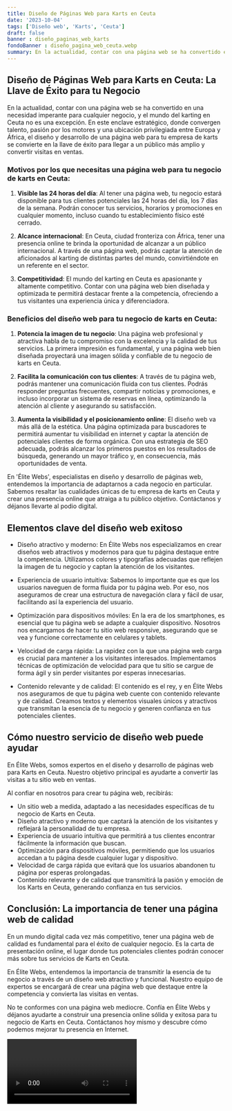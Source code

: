 ```yaml
---
title: Diseño de Páginas Web para Karts en Ceuta
date: '2023-10-04'
tags: ['Diseño web', 'Karts', 'Ceuta']
draft: false
banner : diseño_paginas_web_karts
fondoBanner : diseño_pagina_web_ceuta.webp
summary: En la actualidad, contar con una página web se ha convertido en una necesidad imperante para cualquier negocio, y el mundo del karting en Ceuta no es una excepción. En este enclave estratégico, donde convergen talento, pasión por los motores y una ubicación privilegiada entre Europa y África, el diseño y desarrollo de una página web para tu empresa de karts se convierte en la llave de éxito para llegar a un público más amplio y convertir visitas en ventas.
---
```


## Diseño de Páginas Web para Karts en Ceuta: La Llave de Éxito para tu Negocio

En la actualidad, contar con una página web se ha convertido en una necesidad imperante para cualquier negocio, y el mundo del karting en Ceuta no es una excepción. En este enclave estratégico, donde convergen talento, pasión por los motores y una ubicación privilegiada entre Europa y África, el diseño y desarrollo de una página web para tu empresa de karts se convierte en la llave de éxito para llegar a un público más amplio y convertir visitas en ventas.

### Motivos por los que necesitas una página web para tu negocio de karts en Ceuta:

1. **Visible las 24 horas del día**: Al tener una página web, tu negocio estará disponible para tus clientes potenciales las 24 horas del día, los 7 días de la semana. Podrán conocer tus servicios, horarios y promociones en cualquier momento, incluso cuando tu establecimiento físico esté cerrado.

2. **Alcance internacional**: En Ceuta, ciudad fronteriza con África, tener una presencia online te brinda la oportunidad de alcanzar a un público internacional. A través de una página web, podrás captar la atención de aficionados al karting de distintas partes del mundo, convirtiéndote en un referente en el sector.

3. **Competitividad**: El mundo del karting en Ceuta es apasionante y altamente competitivo. Contar con una página web bien diseñada y optimizada te permitirá destacar frente a la competencia, ofreciendo a tus visitantes una experiencia única y diferenciadora.

### Beneficios del diseño web para tu negocio de karts en Ceuta:

1. **Potencia la imagen de tu negocio**: Una página web profesional y atractiva habla de tu compromiso con la excelencia y la calidad de tus servicios. La primera impresión es fundamental, y una página web bien diseñada proyectará una imagen sólida y confiable de tu negocio de karts en Ceuta.

2. **Facilita la comunicación con tus clientes**: A través de tu página web, podrás mantener una comunicación fluida con tus clientes. Podrás responder preguntas frecuentes, compartir noticias y promociones, e incluso incorporar un sistema de reservas en línea, optimizando la atención al cliente y asegurando su satisfacción.

3. **Aumenta la visibilidad y el posicionamiento online**: El diseño web va más allá de la estética. Una página optimizada para buscadores te permitirá aumentar tu visibilidad en internet y captar la atención de potenciales clientes de forma orgánica. Con una estrategia de SEO adecuada, podrás alcanzar los primeros puestos en los resultados de búsqueda, generando un mayor tráfico y, en consecuencia, más oportunidades de venta.

En 'Élite Webs', especialistas en diseño y desarrollo de páginas web, entendemos la importancia de adaptarnos a cada negocio en particular. Sabemos resaltar las cualidades únicas de tu empresa de karts en Ceuta y crear una presencia online que atraiga a tu público objetivo. Contáctanos y déjanos llevarte al podio digital.

<GifSeo />

<Cta />

## Elementos clave del diseño web exitoso

- Diseño atractivo y moderno: En Élite Webs nos especializamos en crear diseños web atractivos y modernos para que tu página destaque entre la competencia. Utilizamos colores y tipografías adecuadas que reflejen la imagen de tu negocio y captan la atención de los visitantes.

- Experiencia de usuario intuitiva: Sabemos lo importante que es que los usuarios naveguen de forma fluida por tu página web. Por eso, nos aseguramos de crear una estructura de navegación clara y fácil de usar, facilitando así la experiencia del usuario.

- Optimización para dispositivos móviles: En la era de los smartphones, es esencial que tu página web se adapte a cualquier dispositivo. Nosotros nos encargamos de hacer tu sitio web responsive, asegurando que se vea y funcione correctamente en celulares y tablets.

- Velocidad de carga rápida: La rapidez con la que una página web carga es crucial para mantener a los visitantes interesados. Implementamos técnicas de optimización de velocidad para que tu sitio se cargue de forma ágil y sin perder visitantes por esperas innecesarias.

- Contenido relevante y de calidad: El contenido es el rey, y en Élite Webs nos aseguramos de que tu página web cuente con contenido relevante y de calidad. Creamos textos y elementos visuales únicos y atractivos que transmitan la esencia de tu negocio y generen confianza en tus potenciales clientes.

## Cómo nuestro servicio de diseño web puede ayudar

En Élite Webs, somos expertos en el diseño y desarrollo de páginas web para Karts en Ceuta. Nuestro objetivo principal es ayudarte a convertir las visitas a tu sitio web en ventas.

Al confiar en nosotros para crear tu página web, recibirás:

- Un sitio web a medida, adaptado a las necesidades específicas de tu negocio de Karts en Ceuta.
- Diseño atractivo y moderno que captará la atención de los visitantes y reflejará la personalidad de tu empresa.
- Experiencia de usuario intuitiva que permitirá a tus clientes encontrar fácilmente la información que buscan.
- Optimización para dispositivos móviles, permitiendo que los usuarios accedan a tu página desde cualquier lugar y dispositivo.
- Velocidad de carga rápida que evitará que los usuarios abandonen tu página por esperas prolongadas.
- Contenido relevante y de calidad que transmitirá la pasión y emoción de los Karts en Ceuta, generando confianza en tus servicios.

## Conclusión: La importancia de tener una página web de calidad

En un mundo digital cada vez más competitivo, tener una página web de calidad es fundamental para el éxito de cualquier negocio. Es la carta de presentación online, el lugar donde tus potenciales clientes podrán conocer más sobre tus servicios de Karts en Ceuta.

En Élite Webs, entendemos la importancia de transmitir la esencia de tu negocio a través de un diseño web atractivo y funcional. Nuestro equipo de expertos se encargará de crear una página web que destaque entre la competencia y convierta las visitas en ventas.

No te conformes con una página web mediocre. Confía en Élite Webs y déjanos ayudarte a construir una presencia online sólida y exitosa para tu negocio de Karts en Ceuta. Contáctanos hoy mismo y descubre cómo podemos mejorar tu presencia en Internet.

<Video />

<CtaBot job='Karts' city='Ceuta'/>

<Gmaps query='Ceuta+españa+maps' />